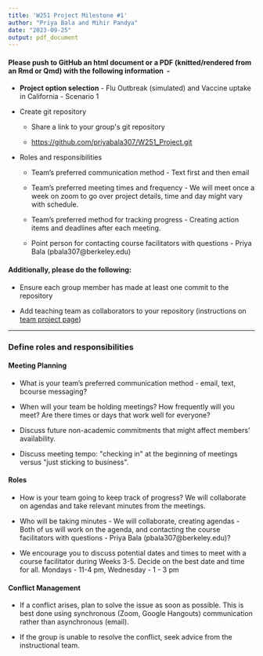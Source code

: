 ```yaml
---
title: 'W251 Project Milestone #1'
author: "Priya Bala and Mihir Pandya"
date: "2023-09-25"
output: pdf_document
---
```


#### **Please push to GitHub an html document or a PDF (knitted/rendered from an Rmd or Qmd) with the following information  -** 

-   **Project option selection** - Flu Outbreak (simulated) and Vaccine uptake in California - Scenario 1

-   Create git repository

    -   Share a link to your group\'s git repository

    -   <https://github.com/priyabala307/W251_Project.git>

-   Roles and responsibilities

    -   Team's preferred communication method - Text first and then email

    -   Team's preferred meeting times and frequency - We will meet once a week on zoom to go over project details, time and day might vary with schedule.

    -   Team's preferred method for tracking progress - Creating action items and deadlines after each meeting.

    -   Point person for contacting course facilitators with questions - Priya Bala (pbala307\@berkeley.edu)

#### **Additionally, please do the following:**

-   Ensure each group member has made at least one commit to the repository

-   Add teaching team as collaborators to your repository (instructions on [team project page](https://bcourses.berkeley.edu/courses/1525339/pages/team-project "Team Project"))

------------------------------------------------------------------------

### **Define roles and responsibilities**

#### Meeting Planning

-   What is your team's preferred communication method - email, text, bcourse messaging?

-   When will your team be holding meetings? How frequently will you meet? Are there times or days that work well for everyone?

-   Discuss future non-academic commitments that might affect members' availability.

-   Discuss meeting tempo: \"checking in\" at the beginning of meetings versus \"just sticking to business\".

#### Roles
- How is your team going to keep track of progress? We will collaborate on agendas and take relevant minutes from the meetings.
-  Who will be taking minutes - We will collaborate, creating agendas - Both of us will work on the agenda, and contacting the course facilitators with questions - Priya Bala (pbala307@berkeley.edu)?

-   We encourage you to discuss potential dates and times to meet with a course facilitator during Weeks 3-5. Decide on the best date and time for all. Mondays - 11-4 pm, Wednesday - 1 - 3 pm

#### Conflict Management

-   If a conflict arises, plan to solve the issue as soon as possible. This is best done using synchronous (Zoom, Google Hangouts) communication rather than asynchronous (email).

-   If the group is unable to resolve the conflict, seek advice from the instructional team. 
